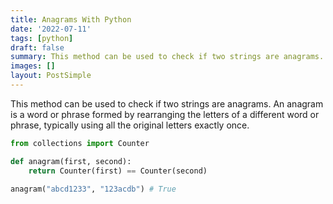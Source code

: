 ```yaml
---
title: Anagrams With Python
date: '2022-07-11'
tags: [python]
draft: false
summary: This method can be used to check if two strings are anagrams.
images: []
layout: PostSimple
---
```


This method can be used to check if two strings are anagrams. An anagram is a word or phrase formed by rearranging the letters of a different word or phrase, typically using all the original letters exactly once.
``` Python showLineNumbers
from collections import Counter

def anagram(first, second):
    return Counter(first) == Counter(second)

anagram("abcd1233", "123acdb") # True
```